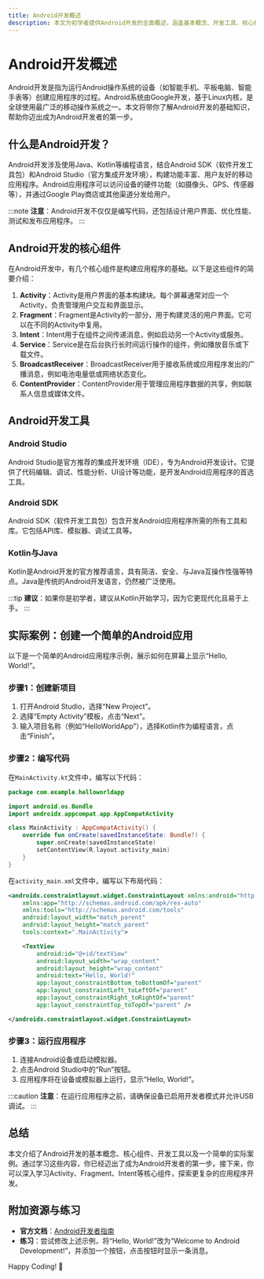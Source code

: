 ```yaml
---
title: Android开发概述
description: 本文为初学者提供Android开发的全面概述，涵盖基本概念、开发工具、核心组件以及实际应用场景。
---
```


# Android开发概述

Android开发是指为运行Android操作系统的设备（如智能手机、平板电脑、智能手表等）创建应用程序的过程。Android系统由Google开发，基于Linux内核，是全球使用最广泛的移动操作系统之一。本文将带你了解Android开发的基础知识，帮助你迈出成为Android开发者的第一步。

## 什么是Android开发？

Android开发涉及使用Java、Kotlin等编程语言，结合Android SDK（软件开发工具包）和Android Studio（官方集成开发环境），构建功能丰富、用户友好的移动应用程序。Android应用程序可以访问设备的硬件功能（如摄像头、GPS、传感器等），并通过Google Play商店或其他渠道分发给用户。

:::note
**注意**：Android开发不仅仅是编写代码，还包括设计用户界面、优化性能、测试和发布应用程序。
:::

## Android开发的核心组件

在Android开发中，有几个核心组件是构建应用程序的基础。以下是这些组件的简要介绍：

1. **Activity**：Activity是用户界面的基本构建块。每个屏幕通常对应一个Activity，负责管理用户交互和界面显示。
2. **Fragment**：Fragment是Activity的一部分，用于构建灵活的用户界面。它可以在不同的Activity中复用。
3. **Intent**：Intent用于在组件之间传递消息，例如启动另一个Activity或服务。
4. **Service**：Service是在后台执行长时间运行操作的组件，例如播放音乐或下载文件。
5. **BroadcastReceiver**：BroadcastReceiver用于接收系统或应用程序发出的广播消息，例如电池电量低或网络状态变化。
6. **ContentProvider**：ContentProvider用于管理应用程序数据的共享，例如联系人信息或媒体文件。

## Android开发工具

### Android Studio

Android Studio是官方推荐的集成开发环境（IDE），专为Android开发设计。它提供了代码编辑、调试、性能分析、UI设计等功能，是开发Android应用程序的首选工具。

### Android SDK

Android SDK（软件开发工具包）包含开发Android应用程序所需的所有工具和库。它包括API库、模拟器、调试工具等。

### Kotlin与Java

Kotlin是Android开发的官方推荐语言，具有简洁、安全、与Java互操作性强等特点。Java是传统的Android开发语言，仍然被广泛使用。

:::tip
**建议**：如果你是初学者，建议从Kotlin开始学习，因为它更现代化且易于上手。
:::

## 实际案例：创建一个简单的Android应用

以下是一个简单的Android应用程序示例，展示如何在屏幕上显示“Hello, World!”。

### 步骤1：创建新项目

1. 打开Android Studio，选择“New Project”。
2. 选择“Empty Activity”模板，点击“Next”。
3. 输入项目名称（例如“HelloWorldApp”），选择Kotlin作为编程语言，点击“Finish”。

### 步骤2：编写代码

在`MainActivity.kt`文件中，编写以下代码：

```kotlin
package com.example.helloworldapp

import android.os.Bundle
import androidx.appcompat.app.AppCompatActivity

class MainActivity : AppCompatActivity() {
    override fun onCreate(savedInstanceState: Bundle?) {
        super.onCreate(savedInstanceState)
        setContentView(R.layout.activity_main)
    }
}
```

在`activity_main.xml`文件中，编写以下布局代码：

```xml
<androidx.constraintlayout.widget.ConstraintLayout xmlns:android="http://schemas.android.com/apk/res/android"
    xmlns:app="http://schemas.android.com/apk/res-auto"
    xmlns:tools="http://schemas.android.com/tools"
    android:layout_width="match_parent"
    android:layout_height="match_parent"
    tools:context=".MainActivity">

    <TextView
        android:id="@+id/textView"
        android:layout_width="wrap_content"
        android:layout_height="wrap_content"
        android:text="Hello, World!"
        app:layout_constraintBottom_toBottomOf="parent"
        app:layout_constraintLeft_toLeftOf="parent"
        app:layout_constraintRight_toRightOf="parent"
        app:layout_constraintTop_toTopOf="parent" />

</androidx.constraintlayout.widget.ConstraintLayout>
```

### 步骤3：运行应用程序

1. 连接Android设备或启动模拟器。
2. 点击Android Studio中的“Run”按钮。
3. 应用程序将在设备或模拟器上运行，显示“Hello, World!”。

:::caution
**注意**：在运行应用程序之前，请确保设备已启用开发者模式并允许USB调试。
:::

## 总结

本文介绍了Android开发的基本概念、核心组件、开发工具以及一个简单的实际案例。通过学习这些内容，你已经迈出了成为Android开发者的第一步。接下来，你可以深入学习Activity、Fragment、Intent等核心组件，探索更复杂的应用程序开发。

## 附加资源与练习

- **官方文档**：[Android开发者指南](https://developer.android.com/guide)
- **练习**：尝试修改上述示例，将“Hello, World!”改为“Welcome to Android Development!”，并添加一个按钮，点击按钮时显示一条消息。

Happy Coding! 🚀